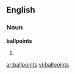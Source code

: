 ==English==

===Noun===
'''ballpoints'''

# {{plural of|[[ballpoint]]}}

[[ar:ballpoints]]
[[vi:ballpoints]]